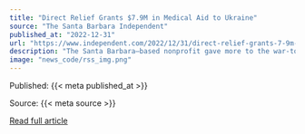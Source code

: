 ```yaml
---
title: "Direct Relief Grants $7.9M in Medical Aid to Ukraine"
source: "The Santa Barbara Independent"
published_at: "2022-12-31"
url: "https://www.independent.com/2022/12/31/direct-relief-grants-7-9m-in-medical-aid-to-ukraine/"
description: "The Santa Barbara–based nonprofit gave more to the war-torn country than it did to any other nation in 2022.The post Direct Relief Grants $7.9M in Medical Aid to Ukraine appeared first on The Santa Barbara Independent."
image: "news_code/rss_img.png"
---
```



  Published: {{< meta published_at >}}
  

  Source: {{< meta source >}}
  

  [Read full article]({{< meta url >}})
  

